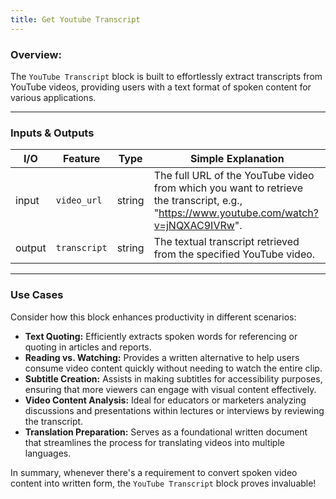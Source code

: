 ```yaml
---
title: Get Youtube Transcript
---
```


### **Overview:**

The `YouTube Transcript` block is built to effortlessly extract transcripts from YouTube videos, providing users with a text format of spoken content for various applications.

---

### Inputs & Outputs

| I/O    | Feature      | Type   | Simple Explanation                                                                                                                     |
| ------ | ------------ | ------ | -------------------------------------------------------------------------------------------------------------------------------------- |
| input  | `video_url`  | string | The full URL of the YouTube video from which you want to retrieve the transcript, e.g., "https://www.youtube.com/watch?v=jNQXAC9IVRw". |
| output | `transcript` | string | The textual transcript retrieved from the specified YouTube video.                                                                     |

---

### Use Cases

Consider how this block enhances productivity in different scenarios:

- **Text Quoting:** Efficiently extracts spoken words for referencing or quoting in articles and reports.
- **Reading vs. Watching:** Provides a written alternative to help users consume video content quickly without needing to watch the entire clip.
- **Subtitle Creation:** Assists in making subtitles for accessibility purposes, ensuring that more viewers can engage with visual content effectively.
- **Video Content Analysis:** Ideal for educators or marketers analyzing discussions and presentations within lectures or interviews by reviewing the transcript.
- **Translation Preparation:** Serves as a foundational written document that streamlines the process for translating videos into multiple languages.

In summary, whenever there's a requirement to convert spoken video content into written form, the `YouTube Transcript` block proves invaluable!
